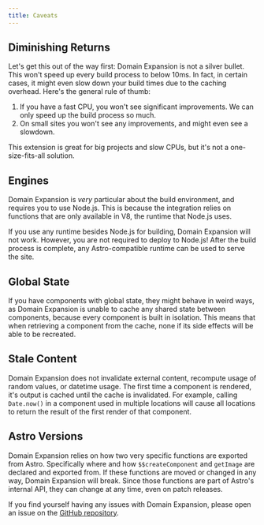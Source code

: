 ```yaml
---
title: Caveats
---
```


## Diminishing Returns

Let's get this out of the way first: Domain Expansion is not a silver bullet. This won't speed up every build process to below 10ms. In fact, in certain cases,
it might even slow down your build times due to the caching overhead. Here's the general rule of thumb:

1. If you have a fast CPU, you won't see significant improvements. We can only speed up the build process so much.
2. On small sites you won't see any improvements, and might even see a slowdown.

This extension is great for big projects and slow CPUs, but it's not a one-size-fits-all solution.

## Engines

Domain Expansion is _very_ particular about the build environment, and requires you to use Node.js. This is because the integration relies on functions that are only available in V8,
the runtime that Node.js uses.

If you use any runtime besides Node.js for building, Domain Expansion will not work. However, you are not required
to deploy to Node.js! After the build process is complete, any Astro-compatible runtime can be used to serve the
site.

## Global State

If you have components with global state, they might behave in weird ways, as Domain Expansion is unable to cache any
shared state between components, because every component is built in isolation. This means that when retrieving a
component from the cache, none if its side effects will be able to be recreated.

## Stale Content

Domain Expansion does not invalidate external content, recompute usage of random values, or datetime usage. The first time a component is rendered, it's output is cached until the cache is invalidated. For example, calling `Date.now()` in a component used in multiple locations will cause all locations to return the result of the first render of that component.

## Astro Versions

Domain Expansion relies on how two very specific functions are exported from Astro. Specifically where and how `$$createComponent`
and `getImage` are declared and exported from. If these functions are moved or changed in any way, Domain Expansion
will break. Since those functions are part of Astro's internal API, they can change at any time, even on patch releases.

If you find yourself having any issues with Domain Expansion, please open an issue on the
[GitHub repository](https://github.com/astro-expansion/domain-expansion).
